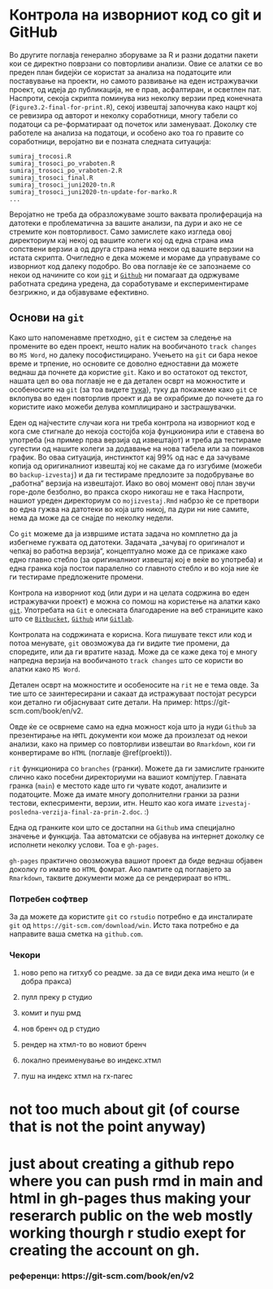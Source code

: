 # Контрола на изворниот код со git и GitHub {#git}

Во другите поглавја генерално зборуваме за R и разни додатни пакети кои се директно поврзани со повторливи анализи. Овие се алатки се во преден план бидејќи се користат за анализа на податоците или поставување на проекти, но самото развивање на еден истражувачки проект, од идеја до публикација, не е прав, асфалтиран, и осветлен пат. Наспроти, секоја скрипта поминува низ неколку верзии пред конечната (`Figure3.2-final-for-print.R`), секој извештај започнува како нацрт кој се ревизира од авторот и неколку соработници, многу табели со податоци са ре-форматираат од почеток или заменуваат. Доколку сте работеле на анализа на податоци, и особено ако тоа го правите со соработници, веројатно ви е позната следната ситуација:

```
sumiraj_trocosi.R
sumiraj_trosoci_po_vraboten.R
sumiraj_trosoci_po_vraboten-2.R
sumiraj_trosoci_final.R
sumiraj_trosoci_juni2020-tn.R
sumiraj_trosoci_juni2020-tn-update-for-marko.R
...
```

Веројатно не треба да образложуваме зошто ваквата пролиферација на датотеки е проблематична за вашите анализи, па дури и ако не се стремите кон повторливост. Само замислете како изгледа овој директориум кај некој од вашите колеги кој од една страна има сопствени верзии а од друга страна нема некои од вашите верзии на истата скрипта. Очигледно е дека можеме и мораме да управуваме со изворниот код далеку подобро. Во ова поглавје ќе се запознаеме со некои од начините со кои [`git`](https://git-scm.com/) и [`Github`](https://github.com/) ни помагаат да одржуваме работната средина уредена, да соработуваме и експериментираме безгрижно, и да објавуваме ефективно.

## Основи на `git`

Како што напоменавме претходно, `git` е систем за следење на промените во еден проект, нешто налик на вообичаното `track changes` во `MS Word`, но далеку пософистицирано. Учењето на `git` си бара некое време и трпение, но основите се доволно едноставни да можете веднаш да почнете да користие `git`. Како и во остатокот од текстот, нашата цел во ова поглавје не е да детален осврт на можностите и особеносите на `git` (за тоа видете [тука](https://git-scm.com/book/en/v2)), туку да покажеме како `git` се вклопува во еден повторлив проект и да ве охрабриме до почнете да го користите иако можеби делува комплицирано и застрашувачки.

Еден од најчестите случаи кога ни треба контрола на изворниот код е кога сме стигнале до некоја состојба која фунцкионира или е ставена во употреба (на пример прва верзија од извештајот) и треба да тестираме сугестии од нашите колеги за додавање на нова табела или за поинаков график. Во оваа ситуација, инстинктот кај 99% од нас е да зачуваме копија од оригиналниот извештај кој не сакаме да го изгубиме (можеби во `backup-izvestaj`) и да ги тестираме предлозите за подобрување во „работна“ верзија на извештајот. Иако во овој момент овој план звучи горе-доле безболно, во пракса скоро никогаш не е така Наспроти, нашиот уреден директориум со `mojizvestaj.Rmd` набрзо ќе се претвори во една гужва на датотеки во која што никој, па дури ни ние самите, нема да може да се снајде по неколку недели. 

Со `git` можеме да ја извршиме истата задача но комплетно да ја избегнеме гужвата од датотеки. Задачата „зачувај го оригиналот и чепкај во работна верзија“, концептуално може да се прикаже како едно главно стебло (за оригиналниот извештај кој е веќе во употреба) и една гранка која постои паралелно со главното стебло и во која ние ќе ги тестираме предложените промени.


Контрола на изворниот код (или дури и на целата содржина во еден истражувачки проект) е можна со помош на користење на алатки како [`git`](https://git-scm.com/). Употребата на `Git` е олесната благодарение на веб страниците како што се [`Bitbucket`](https://bitbucket.org/product/), [`Github`](https://github.com/) или [`Gitlab`](https://about.gitlab.com/).

Контролата на содржината е корисна. Кога пишувате текст или код и потоа менувате, `git` овозможува да ги видите тие промени, да споредите, или да ги вратите назад. Може да се каже дека тој е многу напредна верзија на вообичаното `track changes` што се користи во алатки како `MS Word`.

Детален осврт на можностите и особеносите на `гit` не е тема овде. За тие што се заинтересирани и сакаат да истражуваат постојат ресурси кои детално ги објаснуваат сите детали. На пример: https://git-scm.com/book/en/v2.

Овде ќе се осврнеме само на една можност која што ја нуди `Github` за презентирање на `HMTL` документи кои може да произлезат од некои анализи, како на пример со повторливи извештаи во `Rmarkdown`, кои ги конвертираме во `HTML` (поглавје \@ref(proekti)).

`гit` функционира со `branches` (гранки). Можете да ги замислите гранките слично како посебни директориуми на вашиот компјутер. Главната гранка (`main`) е местото каде што ги чувате кодот, анализите и податоците. Може да имате многу дополнителни гранки за разни тестови, екпесрименти, верзии, итн. Нешто као кога имате `izvestaj-posledna-verzija-final-za-prin-2.doc`. :) 

Една од гранките кои што се достапни на `Github` има специјално значење и функција. Таа автоматски се објавува на интернет доколку се исполнети неколку услови. Тоа е `gh-pages`. 

`gh-pages` практично овозможува вашиот проект да биде веднаш објавен доколку го имате во `HTML` фомрат. Ако памтите од поглавјето за `Rmarkdown`, таквите документи може да се рендерираат во `HTML`. 

### Потребен софтвер

За да можете да користите `git` со `rstudio` потребно е да инсталирате `git` од `https://git-scm.com/download/win`. Исто така потребно е да направите ваша сметка на `github.com`.

### Чекори 

1. ново репо на гитхуб со реадме. за да се види дека има нешто (и е добра пракса)

2. пулл преку р студио

3. комит и пуш рмд

4. нов бренч од р студио

5. рендер на хтмл-то во новиот бренч

6. локално преименување во индекс.хтмл

7. пуш на индекс хтмл на гх-пагес


# not too much about git (of course that is not the point anyway)

# just about creating a github repo where you can push rmd in main and html in gh-pages thus making your reserarch public on the web mostly working thourgh r studio exept for creating the account on gh. 



### референци: https://git-scm.com/book/en/v2